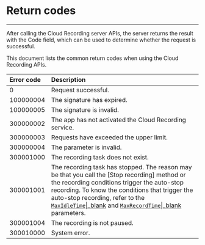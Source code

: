 # Return codes
---

After calling the Cloud Recording server APIs, the server returns the result with the Code field, which can be used to determine whether the request is successful.

This document lists the common return codes when using the Cloud Recording APIs. 


|Error code|Description|
|:----|:----|
|0|Request successful.|
|100000004| The signature has expired. |
|100000005| The signature is invalid.  |
|300000002| The app has not activated the Cloud Recording service. |
|300000003|Requests have exceeded the upper limit.|
|300000004|The parameter is invalid. |
|300001000|The recording task does not exist. |
|300001001|The recording task has stopped. The reason may be that you call the [Stop recording] method or the recording conditions trigger the auto-stop recording. To know the conditions that trigger the auto-stop recording, refer to the [`MaxIdleTime`\|_blank](7427#MaxIdleTime) and [`MaxRecordTime`\|_blank](7427#MaxRecordTime) parameters. |
|300001004| The recording is not paused. |
|300010000|System error. |
